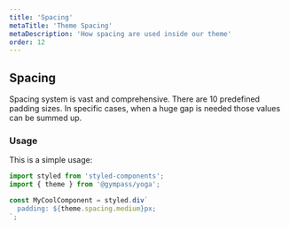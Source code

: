 ```yaml
---
title: 'Spacing'
metaTitle: 'Theme Spacing'
metaDescription: 'How spacing are used inside our theme'
order: 12
---
```


## Spacing

Spacing system is vast and comprehensive. There are 10 predefined padding sizes.
In specific cases, when a huge gap is needed those values can be summed up.

### Usage

This is a simple usage:

```javascript type=highlight
import styled from 'styled-components';
import { theme } from '@gympass/yoga';

const MyCoolComponent = styled.div`
  padding: ${theme.spacing.medium}px;
`;
```

<ThemeSpacing />
